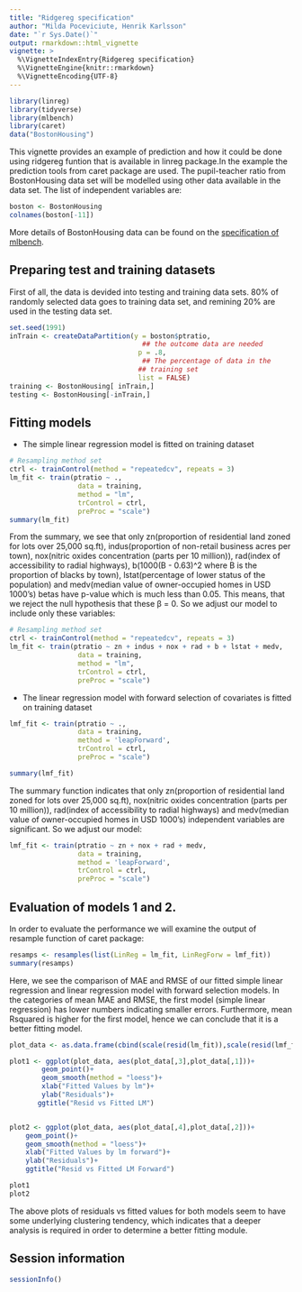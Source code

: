 ```yaml
---
title: "Ridgereg specification"
author: "Milda Poceviciute, Henrik Karlsson"
date: "`r Sys.Date()`"
output: rmarkdown::html_vignette
vignette: >
  %\VignetteIndexEntry{Ridgereg specification}
  %\VignetteEngine{knitr::rmarkdown}
  %\VignetteEncoding{UTF-8}
---
```

```r
library(linreg)
library(tidyverse)
library(mlbench)
library(caret) 
data("BostonHousing")
```

This vignette provides an example of prediction and how it could be done using ridgereg funtion that is available in linreg package.In the example the prediction tools from caret package are used. The pupil-teacher ratio from BostonHousing data set will be modelled using other data available in the data set. The list of independent variables are: 

```r
boston <- BostonHousing
colnames(boston[-11])
```

More details of BostonHousing data can be found on the [specification of mlbench](https://cran.r-project.org/web/packages/mlbench/mlbench.pdf).

## Preparing test and training datasets

First of all, the data is devided into testing and training data sets. 80% of randomly selected data goes to training data set, and remining 20% are used in the testing data set.
```r
set.seed(1991)
inTrain <- createDataPartition(y = boston$ptratio,
                                 ## the outcome data are needed
                                p = .8,
                                 ## The percentage of data in the
                                ## training set
                                list = FALSE)
training <- BostonHousing[ inTrain,]
testing <- BostonHousing[-inTrain,]
```

## Fitting models
* The simple linear regression model is fitted on training dataset
```r
# Resampling method set
ctrl <- trainControl(method = "repeatedcv", repeats = 3)
lm_fit <- train(ptratio ~ .,
                 data = training,
                 method = "lm",
                 trControl = ctrl,
                 preProc = "scale")
summary(lm_fit)

```
From the summary, we see that only zn(proportion of residential land zoned for lots over 25,000 sq.ft), indus(proportion of non-retail business acres per town), nox(nitric oxides concentration (parts per 10 million)), rad(index of accessibility to radial highways), b(1000(B - 0.63)^2 where B is the proportion of blacks by town), lstat(percentage of lower status of the population) and medv(median value of owner-occupied homes in USD 1000's) betas have p-value which is much less than 0.05. This means, that we reject the null hypothesis that these β = 0. So we adjust our model to include only these variables:

```r
# Resampling method set
ctrl <- trainControl(method = "repeatedcv", repeats = 3)
lm_fit <- train(ptratio ~ zn + indus + nox + rad + b + lstat + medv,
                 data = training,
                 method = "lm",
                 trControl = ctrl,
                 preProc = "scale")

```

* The linear regression model with forward selection of covariates is fitted on training dataset
```r
lmf_fit <- train(ptratio ~ .,
                 data = training,
                 method = 'leapForward',
                 trControl = ctrl,
                 preProc = "scale")

summary(lmf_fit)
```
The summary function indicates that only zn(proportion of residential land zoned for lots over 25,000 sq.ft), nox(nitric oxides concentration (parts per 10 million)), rad(index of accessibility to radial highways) and medv(median value of owner-occupied homes in USD 1000's) independent variables are significant. So we adjust our model:
```r
lmf_fit <- train(ptratio ~ zn + nox + rad + medv,
                 data = training,
                 method = 'leapForward',
                 trControl = ctrl,
                 preProc = "scale")

```

## Evaluation of models 1 and 2.

In order to evaluate the performance we will examine the output of resample function of caret package:
```r

resamps <- resamples(list(LinReg = lm_fit, LinRegForw = lmf_fit))
summary(resamps)
```
Here, we see the comparison of MAE and RMSE of our fitted simple linear regression and linear regression model with forward selection models. In the categories of mean MAE and RMSE, the first model (simple linear regression) has lower numbers indicating smaller errors. Furthermore, mean Rsquared is higher for the first model, hence we can conclude that it is a better fitting model.

```r

plot_data <- as.data.frame(cbind(scale(resid(lm_fit)),scale(resid(lmf_fit)),predict(lm_fit),predict(lmf_fit)))

plot1 <- ggplot(plot_data, aes(plot_data[,3],plot_data[,1]))+
        geom_point()+
        geom_smooth(method = "loess")+
        xlab("Fitted Values by lm")+
        ylab("Residuals")+
       ggtitle("Resid vs Fitted LM")


plot2 <- ggplot(plot_data, aes(plot_data[,4],plot_data[,2]))+
    geom_point()+
    geom_smooth(method = "loess")+
    xlab("Fitted Values by lm forward")+
    ylab("Residuals")+
    ggtitle("Resid vs Fitted LM Forward")
```

```r
plot1
plot2
```

The above plots of residuals vs fitted values for both models seem to have some underlying clustering tendency, which indicates that a deeper analysis is required in order to determine a better fitting module. 

## Session information

```r
sessionInfo()
```
